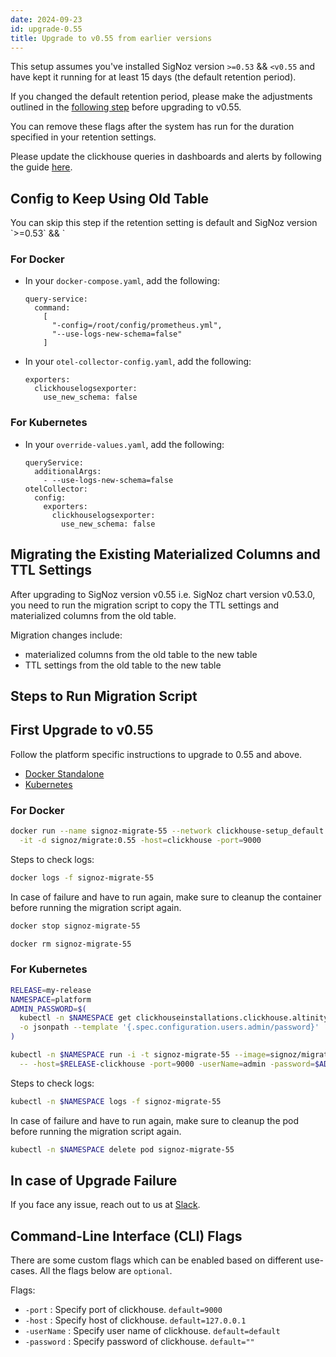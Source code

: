 ```yaml
---
date: 2024-09-23
id: upgrade-0.55
title: Upgrade to v0.55 from earlier versions
---
```


This setup assumes you've installed SigNoz version `>=0.53` && `<v0.55` and have kept it running for at least 15 days (the default retention period). 

If you changed the default retention period, please make the adjustments outlined in the [following step](#config-to-keep-using-old-table) before upgrading to v0.55. 

You can remove these flags after the system has run for the duration specified in your retention settings.

Please update the clickhouse queries in dashboards and alerts by following the guide [here](/docs/userguide/logs_clickhouse_queries/#migrating-logs-clickhouse-queries).

## Config to Keep Using Old Table

<Admonition >
You can skip this step if the retention setting is default and SigNoz version `>=0.53` && `<v0.55` was running for at least 15 days.
</Admonition>

### For Docker

* In your `docker-compose.yaml`, add the following: 
  ```
  query-service:
    command:
      [
        "-config=/root/config/prometheus.yml",
        "--use-logs-new-schema=false"
      ]
  ```
* In your `otel-collector-config.yaml`, add the following:
  ```
  exporters:
    clickhouselogsexporter:
      use_new_schema: false
  ```

### For Kubernetes

* In your `override-values.yaml`, add the following:
  ```
  queryService:
    additionalArgs:
      - --use-logs-new-schema=false
  otelCollector:
    config:
      exporters:
        clickhouselogsexporter:
          use_new_schema: false
  ```


## Migrating the Existing Materialized Columns and TTL Settings

After upgrading to SigNoz version v0.55 i.e. SigNoz chart version v0.53.0, you need to run the migration script to copy the TTL settings and materialized columns from the old table.

Migration changes include:
* materialized columns from the old table to the new table
* TTL settings from the old table to the new table

## Steps to Run Migration Script

## First Upgrade to v0.55

Follow the platform specific instructions to upgrade to 0.55 and above.

- [Docker Standalone](https://signoz.io/docs/operate/docker-standalone/#upgrade)
- [Kubernetes](https://signoz.io/docs/operate/kubernetes/#upgrade)


### For Docker
```bash
docker run --name signoz-migrate-55 --network clickhouse-setup_default \
  -it -d signoz/migrate:0.55 -host=clickhouse -port=9000
```

Steps to check logs:

```bash
docker logs -f signoz-migrate-55
```

In case of failure and have to run again, make sure to cleanup the container before running the migration script again.

```bash
docker stop signoz-migrate-55

docker rm signoz-migrate-55
```


### For Kubernetes

```bash
RELEASE=my-release
NAMESPACE=platform
ADMIN_PASSWORD=$(
  kubectl -n $NAMESPACE get clickhouseinstallations.clickhouse.altinity.com $RELEASE-clickhouse \
  -o jsonpath --template '{.spec.configuration.users.admin/password}'
)

kubectl -n $NAMESPACE run -i -t signoz-migrate-55 --image=signoz/migrate:0.55 --restart='Never' \
  -- -host=$RELEASE-clickhouse -port=9000 -userName=admin -password=$ADMIN_PASSWORD
```

Steps to check logs:

```bash
kubectl -n $NAMESPACE logs -f signoz-migrate-55
```

In case of failure and have to run again, make sure to cleanup the pod before running the migration script again.

```bash
kubectl -n $NAMESPACE delete pod signoz-migrate-55
```


## In case of Upgrade Failure

If you face any issue, reach out to us at [Slack](https://signoz.io/slack).

## Command-Line Interface (CLI) Flags

There are some custom flags which can be enabled based on different use-cases.
All the flags below are `optional`.

Flags:

- `-port` : Specify port of clickhouse. `default=9000`
- `-host` : Specify host of clickhouse. `default=127.0.0.1`
- `-userName` : Specify user name of clickhouse. `default=default`
- `-password` : Specify password of clickhouse. `default=""`


